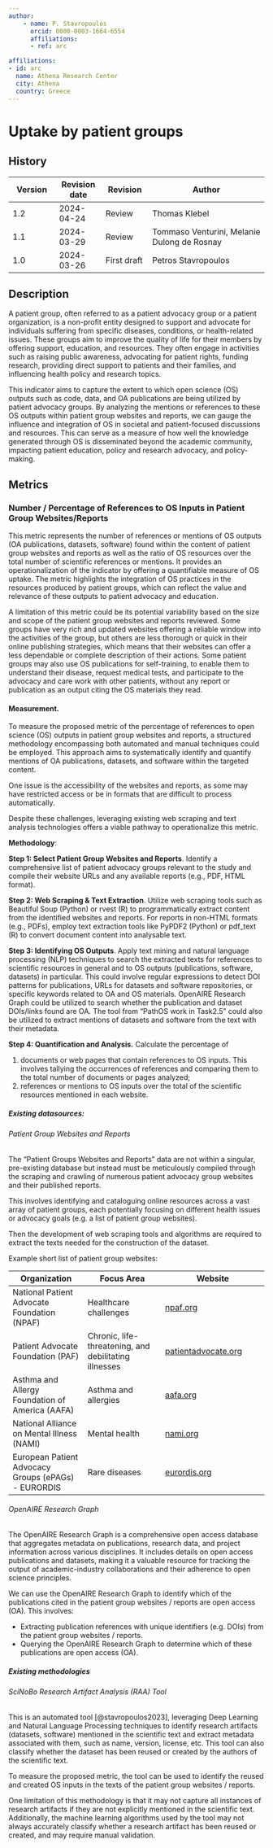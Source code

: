 ```yaml
---
author:
    - name: P. Stavropoulos
      orcid: 0000-0003-1664-6554
      affiliations:
      - ref: arc

affiliations:
- id: arc
  name: Athena Research Center
  city: Athena
  country: Greece
---
```


# Uptake by patient groups {#uptake-by-patient-groups .unnumbered}

<div>

## History

| Version | Revision date | Revision | Author |
|-------------|-------------|-------------|---------------------------------|
| 1.2 | 2024-04-24 | Review | Thomas Klebel |
| 1.1 | 2024-03-29 | Review | Tommaso Venturini, Melanie Dulong de Rosnay |
| 1.0 | 2024-03-26 | First draft | Petros Stavropoulos |

</div>

## Description

A patient group, often referred to as a patient advocacy group or a patient organization, is a non-profit entity designed to support and advocate for individuals suffering from specific diseases, conditions, or health-related issues. These groups aim to improve the quality of life for their members by offering support, education, and resources. They often engage in activities such as raising public awareness, advocating for patient rights, funding research, providing direct support to patients and their families, and influencing health policy and research topics.

This indicator aims to capture the extent to which open science (OS) outputs such as code, data, and OA publications are being utilized by patient advocacy groups. By analyzing the mentions or references to these OS outputs within patient group websites and reports, we can gauge the influence and integration of OS in societal and patient-focused discussions and resources. This can serve as a measure of how well the knowledge generated through OS is disseminated beyond the academic community, impacting patient education, policy and research advocacy, and policy-making.

## Metrics

### Number / Percentage of References to OS Inputs in Patient Group Websites/Reports

This metric represents the number of references or mentions of OS outputs (OA publications, datasets, software) found within the content of patient group websites and reports as well as the ratio of OS resources over the total number of scientific references or mentions. It provides an operationalization of the indicator by offering a quantifiable measure of OS uptake. The metric highlights the integration of OS practices in the resources produced by patient groups, which can reflect the value and relevance of these outputs to patient advocacy and education.

A limitation of this metric could be its potential variability based on the size and scope of the patient group websites and reports reviewed. Some groups have very rich and updated websites offering a reliable window into the activities of the group, but others are less thorough or quick in their online publishing strategies, which means that their websites can offer a less dependable or complete description of their actions. Some patient groups may also use OS publications for self-training, to enable them to understand their disease, request medical tests, and participate to the advocacy and care work with other patients, without any report or publication as an output citing the OS materials they read.

#### Measurement.

To measure the proposed metric of the percentage of references to open science (OS) outputs in patient group websites and reports, a structured methodology encompassing both automated and manual techniques could be employed. This approach aims to systematically identify and quantify mentions of OA publications, datasets, and software within the targeted content.

One issue is the accessibility of the websites and reports, as some may have restricted access or be in formats that are difficult to process automatically.

Despite these challenges, leveraging existing web scraping and text analysis technologies offers a viable pathway to operationalize this metric.

**Methodology**:

**Step 1: Select Patient Group Websites and Reports**. Identify a comprehensive list of patient advocacy groups relevant to the study and compile their website URLs and any available reports (e.g., PDF, HTML format).

**Step 2: Web Scraping & Text Extraction**. Utilize web scraping tools such as Beautiful Soup (Python) or rvest (R) to programmatically extract content from the identified websites and reports. For reports in non-HTML formats (e.g., PDFs), employ text extraction tools like PyPDF2 (Python) or pdf_text (R) to convert document content into analysable text.

**Step 3: Identifying OS Outputs**. Apply text mining and natural language processing (NLP) techniques to search the extracted texts for references to scientific resources in general and to OS outputs (publications, software, datasets) in particular. This could involve regular expressions to detect DOI patterns for publications, URLs for datasets and software repositories, or specific keywords related to OA and OS materials. OpenAIRE Research Graph could be utilized to search whether the publication and dataset DOIs/links found are OA. The tool from “PathOS work in Task2.5” could also be utilized to extract mentions of datasets and software from the text with their metadata.

**Step 4: Quantification and Analysis.** Calculate the percentage of\

1.  documents or web pages that contain references to OS inputs. This involves tallying the occurrences of references and comparing them to the total number of documents or pages analyzed;
2.  references or mentions to OS inputs over the total of the scientific resources mentioned in each website.

##### Existing datasources:

###### Patient Group Websites and Reports

The "Patient Groups Websites and Reports" data are not within a singular, pre-existing database but instead must be meticulously compiled through the scraping and crawling of numerous patient advocacy group websites and their published reports.

This involves identifying and cataloguing online resources across a vast array of patient groups, each potentially focusing on different health issues or advocacy goals (e.g. a list of patient group websites).

Then the development of web scraping tools and algorithms are required to extract the texts needed for the construction of the dataset.

Example short list of patient group websites:

| **Organization** | **Focus Area** | **Website** |
|---------------------|----------------------|-----------------------------|
| National Patient Advocate Foundation (NPAF) | Healthcare challenges | [npaf.org](https://www.npaf.org/){target="_new"} |
| Patient Advocate Foundation (PAF) | Chronic, life-threatening, and debilitating illnesses | [patientadvocate.org](https://www.patientadvocate.org/){target="_new"} |
| Asthma and Allergy Foundation of America (AAFA) | Asthma and allergies | [aafa.org](https://www.aafa.org/){target="_new"} |
| National Alliance on Mental Illness (NAMI) | Mental health | [nami.org](https://www.nami.org/){target="_new"} |
| European Patient Advocacy Groups (ePAGs) - EURORDIS | Rare diseases | [eurordis.org](https://www.eurordis.org/){target="_new"} |

###### OpenAIRE Research Graph

The OpenAIRE Research Graph is a comprehensive open access database that aggregates metadata on publications, research data, and project information across various disciplines. It includes details on open access publications and datasets, making it a valuable resource for tracking the output of academic-industry collaborations and their adherence to open science principles.

We can use the OpenAIRE Research Graph to identify which of the publications cited in the patient group websites / reports are open access (OA). This involves:

-   Extracting publication references with unique identifiers (e.g. DOIs) from the patient group websites / reports.
-   Querying the OpenAIRE Research Graph to determine which of these publications are open access (OA).

##### Existing methodologies

###### SciNoBo Research Artifact Analysis (RAA) Tool

This is an automated tool [@stavropoulos2023], leveraging Deep Learning and Natural Language Processing techniques to identify research artifacts (datasets, software) mentioned in the scientific text and extract metadata associated with them, such as name, version, license, etc. This tool can also classify whether the dataset has been reused or created by the authors of the scientific text.

To measure the proposed metric, the tool can be used to identify the reused and created OS inputs in the texts of the patient group websites / reports.

One limitation of this methodology is that it may not capture all instances of research artifacts if they are not explicitly mentioned in the scientific text. Additionally, the machine learning algorithms used by the tool may not always accurately classify whether a research artifact has been reused or created, and may require manual validation.